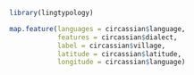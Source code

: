 ```r
library(lingtypology)
```

```r
map.feature(languages = circassian$language,
            features = circassian$dialect,
            label = circassian$village,
            latitude = circassian$latitude,
            longitude = circassian$language)
```


